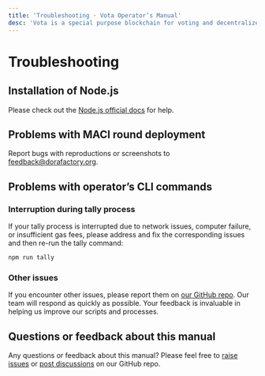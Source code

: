```yaml
---
title: 'Troubleshooting · Vota Operator’s Manual'
desc: 'Vota is a special purpose blockchain for voting and decentralized community governance.'
---
```


# Troubleshooting

## Installation of Node.js

Please check out the [Node.js official docs](https://docs.npmjs.com/downloading-and-installing-node-js-and-npm) for help.

## Problems with MACI round deployment

Report bugs with reproductions or screenshots to feedback@dorafactory.org.

## Problems with operator’s CLI commands

### Interruption during tally process

If your tally process is interrupted due to network issues, computer failure, or insufficient gas fees, please address and fix the corresponding issues and then re-run the tally command:

```bash npm2yarn
npm run tally
```

### Other issues

If you encounter other issues, please report them on [our GitHub repo](https://github.com/DoraFactory/vota-operator-scripts/issues). Our team will respond as quickly as possible. Your feedback is invaluable in helping us improve our scripts and processes.

## Questions or feedback about this manual

Any questions or feedback about this manual? Please feel free to [raise issues](https://github.com/dorafactory/df-docs/issues) or [post discussions](https://github.com/DoraFactory/df-docs/discussions) on our GitHub repo.
